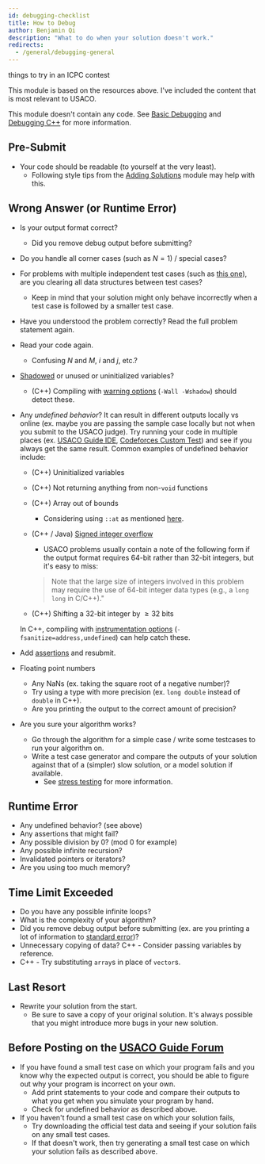 ```yaml
---
id: debugging-checklist
title: How to Debug
author: Benjamin Qi
description: "What to do when your solution doesn't work."
redirects:
  - /general/debugging-general
---
```


<Resources>
	<Resource
		source="KACTL"
		title="Troubleshooting"
		url="https://github.com/kth-competitive-programming/kactl/blob/master/content/contest/troubleshoot.txt"
		starred
	>
		things to try in an ICPC contest
	</Resource>
	<Resource
		source="Errichto"
		title="Asking for help FAQ"
		url="https://codeforces.com/blog/entry/64993"
		starred
	/>
</Resources>

This module is based on the resources above. I've included the content that is
most relevant to USACO.

<Info title="Code Snippets">

This module doesn't contain any code. See [Basic 
Debugging](/general/basic-debugging) and [Debugging C++](/general/debugging-cpp) 
for more information.

</Info>

## Pre-Submit

- Your code should be readable (to yourself at the very least).
  - Following style tips from the
    [Adding Solutions](/general/adding-solution#code-conventions) module may
    help with this.

## Wrong Answer (or Runtime Error)

- Is your output format correct?
  - Did you remove debug output before submitting?
- Do you handle all corner cases (such as $N=1$) / special cases?
- For problems with multiple independent test cases (such as
  [this one](http://www.usaco.org/index.php?page=viewproblem2&cpid=1141)), are
  you clearing all data structures between test cases?
  - Keep in mind that your solution might only behave incorrectly when a test
    case is followed by a smaller test case.
- Have you understood the problem correctly? Read the full problem statement
  again.
- Read your code again.
  - Confusing $N$ and $M$, $i$ and $j$, etc.?
- [Shadowed](https://en.wikipedia.org/wiki/Variable_shadowing#C++) or unused or
  uninitialized variables?
  - (C++) Compiling with
    [warning options](/general/debugging-cpp#gcc-warning-options)
    (`-Wall -Wshadow`) should detect these.
- Any _undefined behavior_? It can result in different outputs locally vs online
  (ex. maybe you are passing the sample case locally but not when you submit to
  the USACO judge). Try running your code in multiple places (ex.
  [USACO Guide IDE](https://ide.usaco.guide/),
  [Codeforces Custom Test](https://codeforces.com/problemset/customtest)) and
  see if you always get the same result. Common examples of undefined behavior
  include:

  - (C++) Uninitialized variables
  - (C++) Not returning anything from non-`void` functions
  - (C++) Array out of bounds
    - Considering using `::at` as mentioned
      [here](/general/debugging-cpp/#checking-for-out-of-bounds).
  - (C++ / Java)
    [Signed integer overflow](https://stackoverflow.com/questions/4240748/allowing-signed-integer-overflows-in-c-c)

    - USACO problems usually contain a note of the following form if the output
      format requires 64-bit rather than 32-bit integers, but it's easy to miss:

    > Note that the large size of integers involved in this problem may require
    > the use of 64-bit integer data types (e.g., a `long long` in C/C++)."

  - (C++) Shifting a 32-bit integer by $\ge 32$ bits

  In C++, compiling with
  [instrumentation options](/general/debugging-cpp#gcc-debug-options) (`-fsanitize=address,undefined`) can help catch
  these.

- Add [assertions](/general/basic-debugging#assertions--warnings) and resubmit.
- Floating point numbers
  - Any NaNs (ex. taking the square root of a negative number)?
  - Try using a type with more precision (ex. `long double` instead of `double`
    in C++).
  - Are you printing the output to the correct amount of precision?
- Are you sure your algorithm works?
  - Go through the algorithm for a simple case / write some testcases to run
    your algorithm on.
  - Write a test case generator and compare the outputs of your solution against
    that of a (simpler) slow solution, or a model solution if available.
    - See [stress testing](/general/basic-debugging#stress-testing) for more
      information.

## Runtime Error

- Any undefined behavior? (see above)
- Any assertions that might fail?
- Any possible division by 0? (mod 0 for example)
- Any possible infinite recursion?
- Invalidated pointers or iterators?
- Are you using too much memory?

## Time Limit Exceeded

- Do you have any possible infinite loops?
- What is the complexity of your algorithm?
- Did you remove debug output before submitting (ex. are you printing a lot of
  information to [standard error](/general/basic-debugging#standard-error-stream))?
- Unnecessary copying of data? C++ - Consider passing variables by reference.
- C++ - Try substituting `array`s in place of `vector`s.

## Last Resort

- Rewrite your solution from the start.
  - Be sure to save a copy of your original solution. It's always possible that 
    you might introduce more bugs in your new solution.

## Before Posting on the [USACO Guide Forum](https://forum.usaco.guide/)

- If you have found a small test case on which your program fails and you know
  why the expected output is correct, you should be able to figure out why your
  program is incorrect on your own.
  - Add print statements to your code and compare their outputs to what you get
    when you simulate your program by hand.
  - Check for undefined behavior as described above.
- If you haven't found a small test case on which your solution fails,
  - Try downloading the official test data and seeing if your solution fails on
    any small test cases.
  - If that doesn't work, then try generating a small test case on which your
    solution fails as described above.
